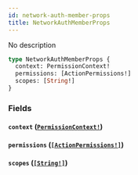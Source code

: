 ```yaml
---
id: network-auth-member-props
title: NetworkAuthMemberProps
---
```


No description

```graphql
type NetworkAuthMemberProps {
  context: PermissionContext!
  permissions: [ActionPermissions!]
  scopes: [String!]
}
```

### Fields

#### `context` ([`PermissionContext!`](/graphql/enums/permission-context))

#### `permissions` ([`[ActionPermissions!]`](/graphql/objects/action-permissions))

#### `scopes` ([`[String!]`](/graphql/scalars/string))
